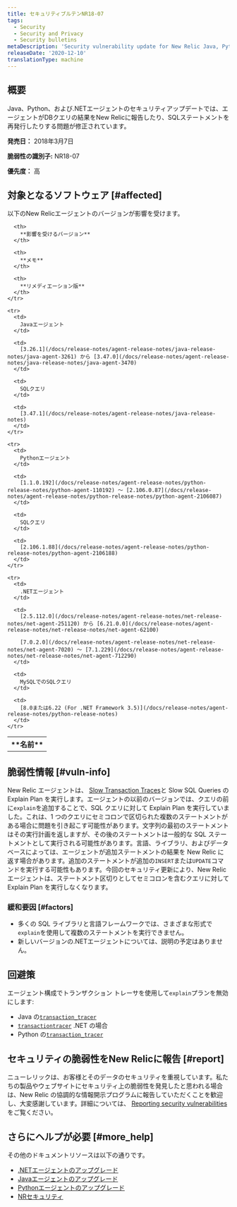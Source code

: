 ```yaml
---
title: セキュリティブルテンNR18-07
tags:
  - Security
  - Security and Privacy
  - Security bulletins
metaDescription: 'Security vulnerability update for New Relic Java, Python, and .NET agents.'
releaseDate: '2020-12-10'
translationType: machine
---
```


## 概要

Java、Python、および.NETエージェントのセキュリティアップデートでは、エージェントがDBクエリの結果をNew Relicに報告したり、SQLステートメントを再発行したりする問題が修正されています。

**発売日：** 2018年3月7日

**脆弱性の識別子:** NR18-07

**優先度：** 高

## 対象となるソフトウェア [#affected]

以下のNew Relicエージェントのバージョンが影響を受けます。

<table>
  <tbody>
    <tr>
      <th>
        **名前**
      </th>

      <th>
        **影響を受けるバージョン**
      </th>

      <th>
        **メモ**
      </th>

      <th>
        **リメディエーション版**
      </th>
    </tr>

    <tr>
      <td>
        Javaエージェント
      </td>

      <td>
        [3.26.1](/docs/release-notes/agent-release-notes/java-release-notes/java-agent-3261) から [3.47.0](/docs/release-notes/agent-release-notes/java-release-notes/java-agent-3470)
      </td>

      <td>
        SQLクエリ
      </td>

      <td>
        [3.47.1](/docs/release-notes/agent-release-notes/java-release-notes)
      </td>
    </tr>

    <tr>
      <td>
        Pythonエージェント
      </td>

      <td>
        [1.1.0.192](/docs/release-notes/agent-release-notes/python-release-notes/python-agent-110192) ～ [2.106.0.87](/docs/release-notes/agent-release-notes/python-release-notes/python-agent-2106087)
      </td>

      <td>
        SQLクエリ
      </td>

      <td>
        [2.106.1.88](/docs/release-notes/agent-release-notes/python-release-notes/python-agent-2106188)
      </td>
    </tr>

    <tr>
      <td>
        .NETエージェント
      </td>

      <td>
        [2.5.112.0](/docs/release-notes/agent-release-notes/net-release-notes/net-agent-251120) から [6.21.0.0](/docs/release-notes/agent-release-notes/net-release-notes/net-agent-62100)

        [7.0.2.0](/docs/release-notes/agent-release-notes/net-release-notes/net-agent-7020) ～ [7.1.229](/docs/release-notes/agent-release-notes/net-release-notes/net-agent-712290)
      </td>

      <td>
        MySQLでのSQLクエリ
      </td>

      <td>
        [8.0または6.22 (For .NET Framework 3.5)](/docs/release-notes/agent-release-notes/python-release-notes)
      </td>
    </tr>
  </tbody>
</table>

## 脆弱性情報 [#vuln-info]

New Relic エージェントは、 [Slow Transaction Traces](/docs/apm/applications-menu/monitoring/viewing-slow-query-details)と Slow SQL Queries の Explain Plan を実行します。エージェントの以前のバージョンでは、クエリの前に`explain`を追加することで、SQL クエリに対して Explain Plan を実行していました。これは、1 つのクエリにセミコロンで区切られた複数のステートメントがある場合に問題を引き起こす可能性があります。文字列の最初のステートメントはその実行計画を返しますが、その後のステートメントは一般的な SQL ステートメントとして実行される可能性があります。言語、ライブラリ、およびデータベースによっては、エージェントが追加ステートメントの結果を New Relic に返す場合があります。追加のステートメントが追加の`INSERT`または`UPDATE`コマンドを実行する可能性もあります。今回のセキュリティ更新により、New Relic エージェントは、ステートメント区切りとしてセミコロンを含むクエリに対して Explain Plan を実行しなくなります。

### 緩和要因 [#factors]

* 多くの SQL ライブラリと言語フレームワークでは、さまざまな形式で`explain`を使用して複数のステートメントを実行できません。
* 新しいバージョンの.NETエージェントについては、説明の予定はありません。

## 回避策

エージェント構成でトランザクション トレーサを使用して`explain`プランを無効にします:

* Java の[`transaction_tracer`](/docs/agents/java-agent/configuration/java-agent-configuration-config-file#h2-Transaction-tracer)
* [`transactiontracer`](/docs/agents/net-agent/configuration/net-agent-configuration#transaction_tracer) .NET の場合
* Python の[`transaction_tracer`](/docs/agents/python-agent/configuration/python-agent-configuration#txn-tracer-settings)

## セキュリティの脆弱性をNew Relicに報告 [#report]

ニューレリックは、お客様とそのデータのセキュリティを重視しています。私たちの製品やウェブサイトにセキュリティ上の脆弱性を発見したと思われる場合は、New Relic の協調的な情報開示プログラムに報告していただくことを歓迎し、大変感謝しています。詳細については、 [Reporting security vulnerabilities](/docs/security/new-relic-security/data-privacy/reporting-security-vulnerabilities) をご覧ください。

## さらにヘルプが必要 [#more_help]

その他のドキュメントリソースは以下の通りです。

* [.NETエージェントのアップグレード](/docs/agents/net-agent/installation/update-net-agent)
* [Javaエージェントのアップグレード](/docs/agents/java-agent/installation/upgrade-java-agent)
* [Pythonエージェントのアップグレード](/docs/agents/python-agent/installation-configuration/upgrade-python-agent)
* [NRセキュリティ](https://newrelic.com/security)